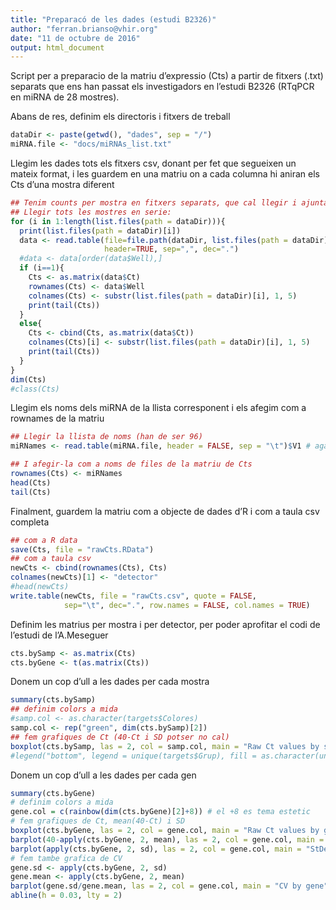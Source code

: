 ```yaml
---
title: "Preparacó de les dades (estudi B2326)"
author: "ferran.brianso@vhir.org"
date: "11 de octubre de 2016"
output: html_document
---
```


Script per a preparacio de la matriu d'expressio (Cts) a partir de fitxers (.txt) separats que ens han passat els investigadors en l'estudi B2326 (RTqPCR en miRNA de 28 mostres).

Abans de res, definim els directoris i fitxers de treball
```r
dataDir <- paste(getwd(), "dades", sep = "/")
miRNA.file <- "docs/miRNAs_list.txt"
```

Llegim les dades tots els fitxers csv, donant per fet que segueixen un mateix format, i les guardem en una matriu on a cada columna hi aniran els Cts d'una mostra diferent
```r
## Tenim counts per mostra en fitxers separats, que cal llegir i ajuntar en una mateixa taula
## Llegir tots les mostres en serie:
for (i in 1:length(list.files(path = dataDir))){
  print(list.files(path = dataDir)[i])
  data <- read.table(file=file.path(dataDir, list.files(path = dataDir)[i]), skip = 2, 
                     header=TRUE, sep=",", dec=".")
  #data <- data[order(data$Well),]
  if (i==1){
    Cts <- as.matrix(data$Ct)
    rownames(Cts) <- data$Well
    colnames(Cts) <- substr(list.files(path = dataDir)[i], 1, 5)
    print(tail(Cts))
  }
  else{
    Cts <- cbind(Cts, as.matrix(data$Ct))
    colnames(Cts)[i] <- substr(list.files(path = dataDir)[i], 1, 5)
    print(tail(Cts))
  }
}
dim(Cts)
#class(Cts)
```

Llegim els noms dels miRNA de la llista corresponent i els afegim com a rownames de la matriu
```r
## Llegir la llista de noms (han de ser 96)
miRNames <- read.table(miRNA.file, header = FALSE, sep = "\t")$V1 # agafem la primera columna perque ens quedi un vector

## I afegir-la com a noms de files de la matriu de Cts
rownames(Cts) <- miRNames
head(Cts)
tail(Cts)
```

Finalment, guardem la matriu com a objecte de dades d'R i com a taula csv completa
```r
## com a R data
save(Cts, file = "rawCts.RData")
## com a taula csv
newCts <- cbind(rownames(Cts), Cts)
colnames(newCts)[1] <- "detector"
#head(newCts)
write.table(newCts, file = "rawCts.csv", quote = FALSE, 
            sep="\t", dec=".", row.names = FALSE, col.names = TRUE)

```


Definim les matrius per mostra i per detector, per poder aprofitar el codi de l'estudi de l'A.Meseguer
```r
cts.bySamp <- as.matrix(Cts)
cts.byGene <- t(as.matrix(Cts))
```

Donem un cop d'ull a les dades per cada mostra
```r
summary(cts.bySamp)
## definim colors a mida
#samp.col <- as.character(targets$Colores)
samp.col <- rep("green", dim(cts.bySamp)[2])
## fem grafiques de Ct (40-Ct i SD potser no cal)
boxplot(cts.bySamp, las = 2, col = samp.col, main = "Raw Ct values by sample")
#legend("bottom", legend = unique(targets$Grup), fill = as.character(unique(targets$Colores)))
```

Donem un cop d'ull a les dades per cada gen
```r
summary(cts.byGene)
# definim colors a mida
gene.col = c(rainbow(dim(cts.byGene)[2]+8)) # el +8 es tema estetic
# fem grafiques de Ct, mean(40-Ct) i SD
boxplot(cts.byGene, las = 2, col = gene.col, main = "Raw Ct values by gene")
barplot(40-apply(cts.byGene, 2, mean), las = 2, col = gene.col, main = "Raw expression (Mean 40-Ct values) by gene")
barplot(apply(cts.byGene, 2, sd), las = 2, col = gene.col, main = "StDev by gene")
# fem tambe grafica de CV
gene.sd <- apply(cts.byGene, 2, sd)
gene.mean <- apply(cts.byGene, 2, mean)
barplot(gene.sd/gene.mean, las = 2, col = gene.col, main = "CV by gene")
abline(h = 0.03, lty = 2)
```

